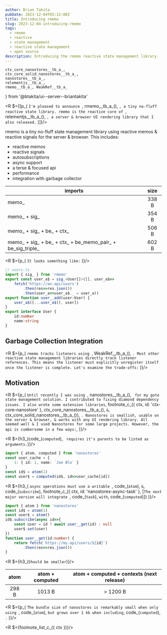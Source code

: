 ```yaml
---
author: Brian Takita
pubDate: 2023-12-04T03:12:00Z
title: Introducing rmemo
slug: 2023-12-04-introducing-rmemo
tags:
  - rmemo
  - reactive
  - state management
  - reactive state management
  - open source
description: Introducing the rmemo reactive state management library.
---
```

	ctx_core_nanostores__tb_a_,
	ctx_core_solid_nanostores__tb_a_,
	nanostores__tb_a_,
	relementjs__tb_a_,
	rmemo__tb_a_, WeakRef__tb_a_
} from '@btakita/ui--server--briantakita'

<R $={[p_(
	`I'm pleased to announce `, rmemo__tb_a_(), `, a tiny no-fluff reactive state library. rmemo is the reactive core
	of `, relementjs__tb_a_(), `, a server & browser UI rendering library that I also released.`
)]}/>

rmemo is a tiny no-fluff state management library using reactive memos & reactive signals for the server &
browser. This includes:

- reactive memos
- reactive signals
- autosubscriptions
- async support
- a terse & focused api
- performance
- integration with garbage collector

| imports                                                    | size  |
|------------------------------------------------------------|:-----:|
| memo_                                                      | 338 B |
| memo_ + sig_                                               | 354 B |
| memo_ + sig_ + be_ + ctx_                                  | 506 B |
| memo_ + sig_ + be_ + ctx_ + be_memo_pair_ + be_sig_triple_ | 602 B |


<R $={p_(
	`It looks something like:`
)}/>

```ts
// users.ts
import { sig_ } from 'rmemo'
export const user_a$ = sig_<User[]>([], user_a$=>
	fetch('https://an.api/users')
		.then(res=>res.json())
		.then(user_a=>user_a$._ = user_a))
export function user__add(user:User) {
	user_a$([...user_a$(), user])
}
export interface User {
	id:number
	name:string
}
```

## Garbage Collection Integration

<R $={p_(
	`rmemo tracks listeners using `, WeakRef__tb_a_(), `. Most other reactive state management libraries directly track
	listener references. This means the listener must explicitly unregister itself once the listener is complete.
	Let's examine the trade-offs:`
)}/>

## Motivation

<R $={p_(
	`Until recently I was using `, nanostores__tb_a_(), ` for my goto state management solution. I contributed to fixing
	diamond dependency issues. I also wrote some extension libraries`,
	footnote_c_({ ctx, id: 'ctx-core-nanostore' }, ctx_core_nanostores__tb_a_(), ` & `, ctx_core_solid_nanostores__tb_a_()),
	`. Nanostores is smallish, usable on the server & browser, & works with any UI rendering library. All seemed well
	& I used Nanostores for some large projects. However, the api is cumbersome in a few ways:`,
)}/>

<R $={h3_(code_(`computed`), ` requires it's parents to be listed as arguments.`)}/>

```ts
import { atom, computed } from 'nanostores'
const user_cache = {
	1: { id: 1, name: `Joe Blo` }
}
const id$ = atom(1)
const user$ = computed(id$, id=>user_cache[id])
```

<R $={h3_(
	`async operations must use a writable `, code_(`atom`), ` & `, code_(`subscribe`),
	footnote_c_({ ctx, id: 'nanostores-async-task' },
		[`The next major version will integrate `, code_(`task`), ` with `, code_(`computed`)])
)}/>

```ts
import { atom } from 'nanostores'
const id$ = atom(1)
const user$ = atom()
id$.subscribe(async id=>{
	const user = id ? await user__get(id) : null
	user$.set(user)
})
function user__get(id:number) {
	return fetch(`https://my.api/users/${id}`)
		.then(res=>res.json())
}
```

<R $={h3_(`Should be smaller`)}/>

| atom  | atom + computed | atom + computed + contexts (next release) |
|:----: |:---------------:|:-----------------------------------------:|
| 298 B | 1013 B          | > 1200 B                                  |

<R $={p_(
	`The bundle size of nanostores is remarkably small when only using `, code_(`atom`), ` but grows over 1 kb when
	including `, code_(`computed`), `.`
)}/>

<R $={footnote_list_c_({ ctx })}/>

